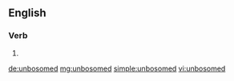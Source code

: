 ==English==

===Verb===
{{head|en|verb form}}

# {{en-past of|unbosom}}

[[de:unbosomed]]
[[mg:unbosomed]]
[[simple:unbosomed]]
[[vi:unbosomed]]